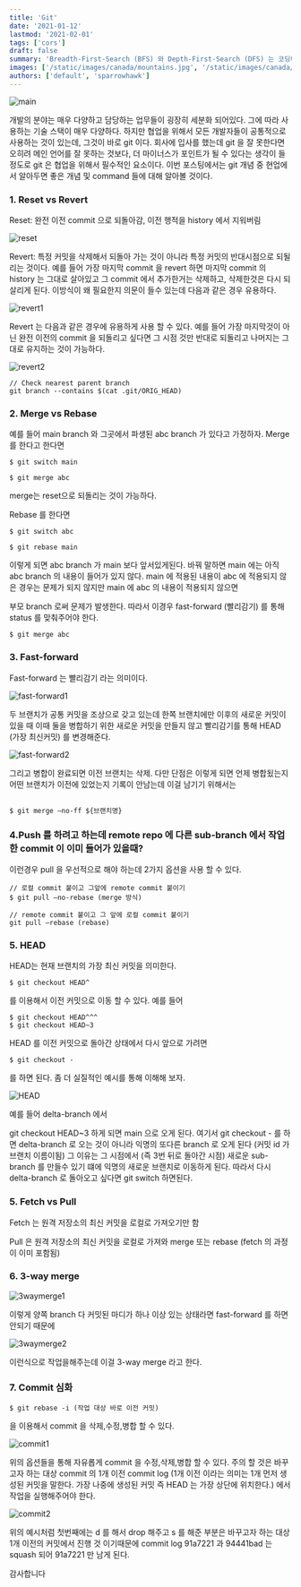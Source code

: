 ```yaml
---
title: 'Git'
date: '2021-01-12'
lastmod: '2021-02-01'
tags: ['cors']
draft: false
summary: 'Breadth-First-Search (BFS) 와 Depth-First-Search (DFS) 는 코딩테스트에서 정말 자주나오는 단골문제유형 중에 하나이다. 따라서 코딩테스트를 준비한다면 이 둘의 개념 및 접근 방법에 대해 정확히 알고 있는 것이 중요하다.'
images: ['/static/images/canada/mountains.jpg', '/static/images/canada/toronto.jpg']
authors: ['default', 'sparrowhawk']
---
```


![main](/static/git/cover.jpg)

개발의 분야는 매우 다양하고 담당하는 업무들이 굉장히 세분화 되어있다. 그에 따라 사용하는 기술 스택이 매우 다양하다. 하지만 협업을 위해서 모든 개발자들이 공통적으로 사용하는 것이 있는데, 그것이 바로 git 이다. 회사에 입사를 했는데 git 을 잘 못한다면 오히려 메인 언어를 잘 못하는 것보다, 더 마이너스가 포인트가 될 수 있다는 생각이 들정도로 git 은 협업을 위해서 필수적인 요소이다. 이번 포스팅에서는 git 개념 중 현업에서 알아두면 좋은 개념 및 command 들에 대해 알아볼 것이다.

### 1. Reset vs Revert

Reset: 완전 이전 commit 으로 되돌아감, 이전 행적을 history 에서 지워버림

![reset](/static/git/reset.png)

Revert: 특정 커밋을 삭제해서 되돌아 가는 것이 아니라 특정 커밋의 반대시점으로 되될리는 것이다. 예를 들어 가장 마지막 commit 을 revert 하면 마지막 commit 의 history 는 그대로 살아있고 그 commit 에서 추가한거는 삭제하고, 삭제한것은 다시 되살리게 된다. 이방식이 왜 필요한지 의문이 들수 있는데 다음과 같은 경우 유용하다.

![revert1](/static/git/revert1.png)

Revert 는 다음과 같은 경우에 유용하게 사용 할 수 있다. 예를 들어 가장 마지막것이 아닌 완전 이전의 commit 을 되돌리고 싶다면 그 시점 것만 반대로 되돌리고 나머지는 그대로 유지하는 것이 가능하다.

![revert2](/static/git/revert2.png)

```tsx
// Check nearest parent branch
git branch --contains $(cat .git/ORIG_HEAD)
```

### 2. Merge vs Rebase

예를 들어 main branch 와 그곳에서 파생된 abc branch 가 있다고 가정하자. Merge 를 한다고 한다면

```tsx
$ git switch main

$ git merge abc
```

merge는 reset으로 되돌리는 것이 가능하다.

Rebase 를 한다면

```tsx
$ git switch abc

$ git rebase main
```

이렇게 되면 abc branch 가 main 보다 앞서있게된다. 바꿔 말하면 main 에는 아직 abc branch 의 내용이 들어가 있지 않다. main 에 적용된 내용이 abc 에 적용되지 않은 경우는 문제가 되지 않지만 main 에 abc 의 내용이 적용되지 않으면

부모 branch 로써 문제가 발생한다. 따라서 이경우 fast-forward (빨리감기) 를 통해 status 를 맞춰주어야 한다.

```tsx
$ git merge abc
```

### 3. Fast-forward

Fast-forward 는 빨리감기 라는 의미이다.

![fast-forward1](/static/git/fast-forward1.png)

두 브랜치가 공통 커밋을 조상으로 갖고 있는데 한쪽 브랜치에만 이후의 새로운 커밋이 있을 때 이때 둘을 병합하기 위한 새로운 커밋을 만들지 않고 빨리감기를 통해 HEAD (가장 최신커밋) 를 변경해준다.

![fast-forward2](/static/git/fast-forward2.png)

그리고 병합이 완료되면 이전 브랜치는 삭제. 다만 단점은 이렇게 되면 언제 병합됬는지 어떤 브랜치가 이전에 있었는지 기록이 안남는데 이걸 남기기 위해서는

```tsx

$ git merge —no-ff ${브랜치명}

```

### 4.Push 를 하려고 하는데 remote repo 에 다른 sub-branch 에서 작업한 commit 이 이미 들어가 있을때?

이런경우 pull 을 우선적으로 해야 하는데 2가지 옵션을 사용 할 수 있다.

```tsx
// 로컬 commit 붙이고 그앞에 remote commit 붙이기
$ git pull —no-rebase (merge 방식)

// remote commit 붙이고 그 앞에 로컬 commit 붙이기
git pull —rebase (rebase)
```

### 5. HEAD

HEAD는 현재 브랜치의 가장 최신 커밋을 의미한다.

```tsx
$ git checkout HEAD^
```

를 이용해서 이전 커밋으로 이동 할 수 있다. 예를 들어

```tsx
$ git checkout HEAD^^^
$ git checkout HEAD~3
```

HEAD 를 이전 커밋으로 돌아간 상태에서 다시 앞으로 가려면

```tsx
$ git checkout -
```

를 하면 된다. 좀 더 실질적인 예시를 통해 이해해 보자.

![HEAD](/static/git/head.png)

예를 들어 delta-branch 에서

git checkout HEAD~3 하게 되면 main 으로 오게 된다. 여기서 git checkout - 를 하면 delta-branch 로 오는 것이 아니라 익명의 또다른 branch 로 오게 된다 (커밋 id 가 브랜치 이름이됨) 그 이유는 그 시점에서 (즉 3번 뒤로 돌아간 시점) 새로운 sub-branch 를 만들수 있기 떄에 익명의 새로운 브랜치로 이동하게 된다. 따라서 다시 delta-branch 로 돌아오고 싶다면 git switch 하면된다.

### 5. Fetch vs Pull

Fetch 는 원격 저장소의 최신 커밋을 로컬로 가져오기만 함

Pull 은 원격 저장소의 최신 커밋을 로컬로 가져와 merge 또는 rebase (fetch 의 과정이 이미 포함됨)

### 6. 3-way merge

![3waymerge1](/static/git/3waymerge1.png)

이렇게 양쪽 branch 다 커밋된 마디가 하나 이상 있는 상태라면 fast-forward 를 하면 안되기 때문에

![3waymerge2](/static/git/3waymerge2.png)

이런식으로 작업을해주는데 이걸 3-way merge 라고 한다.

### 7. Commit 심화

```tsx
$ git rebase -i (작업 대상 바로 이전 커밋)
```

을 이용해서 commit 을 삭제,수정,병합 할 수 있다.

![commit1](/static/git/commit1.png)

위의 옵션들을 통해 자유롭게 commit 을 수정,삭제,병합 할 수 있다. 주의 할 것은 바꾸고자 하는 대상 commit 의 1개 이전 commit log (1개 이전 이라는 의미는 1개 먼저 생성된 커밋을 말한다. 가장 나중에 생성된 커밋 즉 HEAD 는 가장 상단에 위치한다.) 에서 작업을 실행해주어야 한다.

![commit2](/static/git/commit2.png)

위의 예시처럼 첫번째에는 d 를 해서 drop 해주고 s 를 해준 부분은 바꾸고자 하는 대상 1개 이전의 커밋에서 진행 것 이기때문에 commit log 91a7221 과 94441bad 는 squash 되어 91a7221 만 남게 된다.

감사합니다
